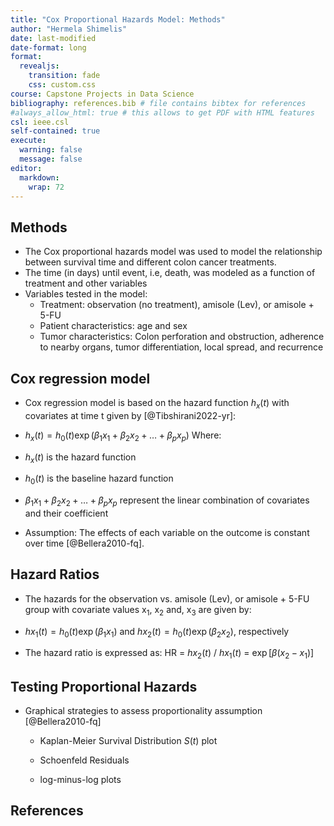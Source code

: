 ```yaml
---
title: "Cox Proportional Hazards Model: Methods"
author: "Hermela Shimelis"
date: last-modified
date-format: long
format:
  revealjs:
    transition: fade
    css: custom.css
course: Capstone Projects in Data Science
bibliography: references.bib # file contains bibtex for references
#always_allow_html: true # this allows to get PDF with HTML features
csl: ieee.csl
self-contained: true
execute: 
  warning: false
  message: false
editor: 
  markdown: 
    wrap: 72
---
```


## Methods {.smaller}

-   The Cox proportional hazards model was used to model the
    relationship between survival time and different colon cancer
    treatments.
-   The time (in days) until event, i.e, death, was modeled as a
    function of treatment and other variables
-   Variables tested in the model:
    -   Treatment: observation (no treatment), amisole (Lev), or
        amisole + 5-FU
    -   Patient characteristics: age and sex
    -   Tumor characteristics: Colon perforation and obstruction,
        adherence to nearby organs, tumor differentiation, local spread,
        and recurrence

## Cox regression model

-   Cox regression model is based on the hazard function $h_x(t)$ with
    covariates at time t given by [@Tibshirani2022-yr]:

-   $h_x(t)=h_0(t)\exp(\beta_1x_1 +\beta_2x_2 + \dots + \beta_p x_p)$ 
    Where:
  -   $h_x(t)$ is the hazard function
  -   $h_0(t)$ is the baseline hazard function
  -   $\beta_1x_1 + \beta_2x_2 + \dots +\beta_p x_p$ represent the linear
    combination of covariates and their coefficient
-   Assumption: The effects of each variable on the outcome is constant
    over time [@Bellera2010-fq].

## Hazard Ratios

-   The hazards for the observation vs. amisole (Lev), or amisole + 5-FU
    group with covariate values x~1~, x~2~ and, x~3~ are given by:

-   $hx_1(t)=h_0(t)\exp(\beta_1x_1)$ and
    $hx_2(t)=h_0(t)\exp(\beta_2x_2)$, respectively

-   The hazard ratio is expressed as: HR = $hx_2(t)$ / $hx_1(t)$ =
    $\exp[\beta(x_2-x_1)]$

## Testing Proportional Hazards

-   Graphical strategies to assess proportionality assumption
    [@Bellera2010-fq]

    -   Kaplan-Meier Survival Distribution $S(t)$ plot

    -   Schoenfeld Residuals

    -   log-minus-log plots

## References
